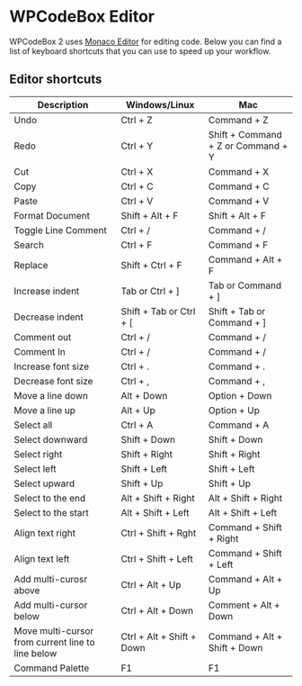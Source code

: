 WPCodeBox Editor
=============================

WPCodeBox 2 uses [Monaco Editor](https://microsoft.github.io/monaco-editor/) for editing code. Below you can find a list of keyboard shortcuts that you can use to speed up your workflow.


## Editor shortcuts

| Description                                      | Windows/Linux             | Mac                                |
|--------------------------------------------------|---------------------------|------------------------------------|
| Undo                                             | Ctrl + Z                  | Command + Z                        | 
| Redo                                             | Ctrl + Y                  | Shift + Command + Z or Command + Y |
| Cut                                              | Ctrl + X                  | Command + X                        |
| Copy                                             | Ctrl + C                  | Command + C                        |
| Paste                                            | Ctrl + V                  | Command + V                        |
| Format Document                                  | Shift + Alt + F           | Shift + Alt + F                    |
| Toggle Line Comment                              | Ctrl + /                  | Command + /                        |
| Search                                           | Ctrl + F                  | Command + F                        |
| Replace                                          | Shift + Ctrl + F          | Command + Alt + F                  |
| Increase indent                                  | Tab or Ctrl + ]           | Tab or Command + ]                 |
| Decrease indent                                  | Shift + Tab or Ctrl + [   | Shift + Tab or Command + ]         |
| Comment out                                      | Ctrl + /                  | Command + /                        |
| Comment In                                       | Ctrl + /                  | Command + /                        |
| Increase font size                               | Ctrl + .                  | Command + .                        |
 | Decrease font size                               | Ctrl + ,                  | Command + ,                        |
| Move a line down                                 | Alt + Down                | Option + Down                      |
| Move a line up                                   | Alt + Up                  | Option + Up                        |
| Select all                                       | Ctrl + A                  | Command + A                        |
| Select downward                                  | Shift + Down              | Shift + Down                       |
| Select right                                     | Shift + Right             | Shift + Right                      |
| Select left                                      | Shift + Left              | Shift + Left                       |
| Select upward                                    | Shift + Up                | Shift + Up                         |
| Select to the end                                | Alt + Shift + Right       | Alt + Shift + Right                |
| Select to the start                              | Alt + Shift + Left        | Alt + Shift + Left                 |
| Align text right                                 | Ctrl + Shift + Rght       | Command + Shift + Right            |
| Align text left                                  | Ctrl + Shift + Left       | Command + Shift + Left             |
| Add multi-curosr above                           | Ctrl + Alt + Up           | Command + Alt + Up                 |
| Add multi-cursor below                           | Ctrl + Alt + Down         | Comment + Alt + Down               |
| Move multi-cursor from current line to line below | Ctrl + Alt + Shift + Down | Command + Alt + Shift + Down       |
| Command Palette                                  | F1                        | F1                                 |





